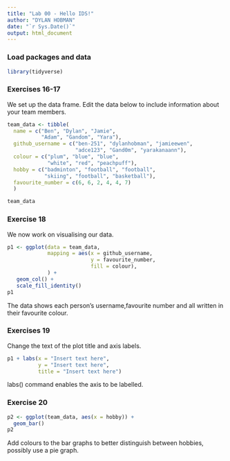 ```yaml
---
title: "Lab 00 - Hello IDS!"
author: "DYLAN HOBMAN"
date: "`r Sys.Date()`"
output: html_document
---
```


### Load packages and data

```r
library(tidyverse) 
```

### Exercises 16-17

We set up the data frame. Edit the data below to include information about your team members.

```r
team_data <- tibble(
  name = c("Ben", "Dylan", "Jamie", 
           "Adam", "Gandom", "Yara"),
  github_username = c("ben-251", "dylanhobman", "jamieewen", 
                      "adce123", "Gand0m", "yarakanaann"), 
  colour = c("plum", "blue", "blue", 
             "white", "red", "peachpuff"),
  hobby = c("badminton", "football", "football", 
            "skiing", "football", "basketball"),
  favourite_number = c(6, 6, 2, 4, 4, 7)
  )

team_data
```

### Exercise 18

We now work on visualising our data. 

```r
p1 <- ggplot(data = team_data, 
             mapping = aes(x = github_username, 
                           y = favourite_number,
                           fill = colour), 
             ) +
   geom_col() +
   scale_fill_identity()
p1
```


The data shows each person's username,favourite number and all written in their favourite colour.

### Exercises 19

Change the text of the plot title and axis labels.

```r
p1 + labs(x = "Insert text here", 
          y = "Insert text here",
          title = "Insert text here")
```

labs() command enables the axis to be labelled.

### Exercise 20

```r
p2 <- ggplot(team_data, aes(x = hobby)) +
  geom_bar()
p2
```

Add colours to the bar graphs to better distinguish between hobbies, possibly use a pie graph.
